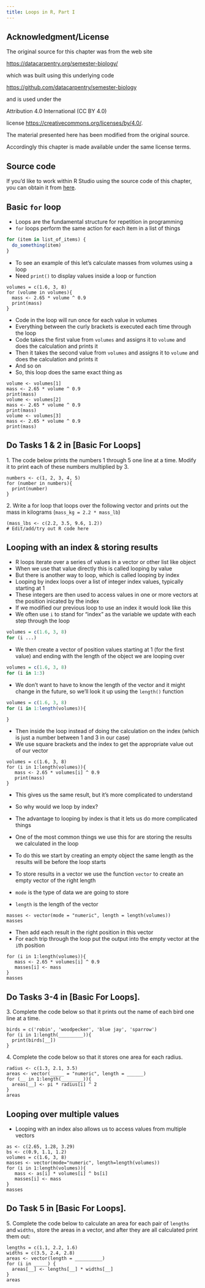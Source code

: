 ```yaml
---
title: Loops in R, Part I
---
```




## Acknowledgment/License

The original source for this chapter was from the web site

<https://datacarpentry.org/semester-biology/>

which was built using this underlying code

<https://github.com/datacarpentry/semester-biology>

and is used under the

Attribution 4.0 International (CC BY 4.0)

license <https://creativecommons.org/licenses/by/4.0/>.

The material presented here has been modified from the original source.

Accordingly this chapter is made available under the same license terms.

## Source code 

If you'd like to work within R Studio using the source code of this chapter, you can obtain it from [here](https://github.com/DanielEWeeks/HuGen2071/blob/main/loops.qmd).

## Basic `for` loop

* Loops are the fundamental structure for repetition in programming
* `for` loops perform the same action for each item in a list of things

```r
for (item in list_of_items) {
  do_something(item)
}
```

* To see an example of this let's calculate masses from volumes using a loop
* Need `print()` to display values inside a loop or function

```webr-r
volumes = c(1.6, 3, 8)
for (volume in volumes){
  mass <- 2.65 * volume ^ 0.9
  print(mass)
}
```

* Code in the loop will run once for each value in volumes
* Everything between the curly brackets is executed each time through the loop
* Code takes the first value from `volumes` and assigns it to `volume` and does the calculation and prints it
* Then it takes the second value from `volumes` and assigns it to `volume` and does the calculation and prints it
* And so on
* So, this loop does the same exact thing as

```webr-r
volume <- volumes[1]
mass <- 2.65 * volume ^ 0.9
print(mass)
volume <- volumes[2]
mass <- 2.65 * volume ^ 0.9
print(mass)
volume <- volumes[3]
mass <- 2.65 * volume ^ 0.9
print(mass)
```

::: callout-important
## Do Tasks 1 & 2 in [Basic For Loops]

1\. The code below prints the numbers 1 through 5 one line at a time. Modify it to print each of these numbers multiplied by 3.

```webr-r
numbers <- c(1, 2, 3, 4, 5)
for (number in numbers){
  print(number)
}
```

2\. Write a for loop that loops over the following vector and prints out the mass in kilograms (`mass_kg = 2.2 * mass_lb`)

```webr-r
(mass_lbs <- c(2.2, 3.5, 9.6, 1.2))
# Edit/add/try out R code here
```

:::


## Looping with an index & storing results

* R loops iterate over a series of values in a vector or other list like object
* When we use that value directly this is called looping by value
* But there is another way to loop, which is called looping by index
* Looping by index loops over a list of integer index values, typically starting at 1
* These integers are then used to access values in one or more vectors at the position inicated by the index
* If we modified our previous loop to use an index it would look like this
* We often use `i` to stand for "index" as the variable we update with each step through the loop

```r
volumes = c(1.6, 3, 8)
for (i ...)
```

* We then create a vector of position values starting at 1 (for the first value) and ending with the length of the object we are looping over

```r
volumes = c(1.6, 3, 8)
for (i in 1:3)
```

* We don't want to have to know the length of the vector and it might change in the future, so we'll look it up using the `length()` function

```r
volumes = c(1.6, 3, 8)
for (i in 1:length(volumes)){

}
```

* Then inside the loop instead of doing the calculation on the index (which is just a number between 1 and 3 in our case)
* We use square brackets and the index to get the appropriate value out of our vector

```webr-r
volumes = c(1.6, 3, 8)
for (i in 1:length(volumes)){
   mass <- 2.65 * volumes[i] ^ 0.9
   print(mass)
}
```

* This gives us the same result, but it's more complicated to understand
* So why would we loop by index?
* The advantage to looping by index is that it lets us do more complicated things

* One of the most common things we use this for are storing the results we calculated in the loop
* To do this we start by creating an empty object the same length as the results will be before the loop starts
* To store results in a vector we use the function `vector` to create an empty vector of the right length
* `mode` is the type of data we are going to store
* `length` is the length of the vector

```webr-r
masses <- vector(mode = "numeric", length = length(volumes))
masses
```

* Then add each result in the right position in this vector
* For each trip through the loop put the output into the empty vector at the `i`th position

```webr-r
for (i in 1:length(volumes)){
   mass <- 2.65 * volumes[i] ^ 0.9
   masses[i] <- mass
}
masses
```



::: callout-important
## Do Tasks 3-4 in [Basic For Loops].

3\. Complete the code below so that it prints out the name of each bird one line at a time.

```webr-r
birds = c('robin', 'woodpecker', 'blue jay', 'sparrow')
for (i in 1:length(_________)){
  print(birds[__])
}
```

4\. Complete the code below so that it stores one area for each radius.

```webr-r
radius <- c(1.3, 2.1, 3.5)
areas <- vector(_____ = "numeric", length = ______)
for (__ in 1:length(________)){
  areas[__] <- pi * radius[i] ^ 2
}
areas
```

:::

## Looping over multiple values

* Looping with an index also allows us to access values from multiple vectors


```webr-r
as <- c(2.65, 1.28, 3.29)
bs <- c(0.9, 1.1, 1.2)
volumes = c(1.6, 3, 8)
masses <- vector(mode="numeric", length=length(volumes))
for (i in 1:length(volumes)){
   mass <- as[i] * volumes[i] ^ bs[i]
   masses[i] <- mass
}
masses
```

::: callout-important
## Do Task 5 in [Basic For Loops].

5\. Complete the code below to calculate an area for each pair of `lengths` and `widths`, store the areas in a vector, and after they are all calculated print them out: 

```webr-r
lengths = c(1.1, 2.2, 1.6)
widths = c(3.5, 2.4, 2.8)
areas <- vector(length = __________)
for (i in _____) {
  areas[__] <- lengths[__] * widths[__]
}
areas
```

:::



